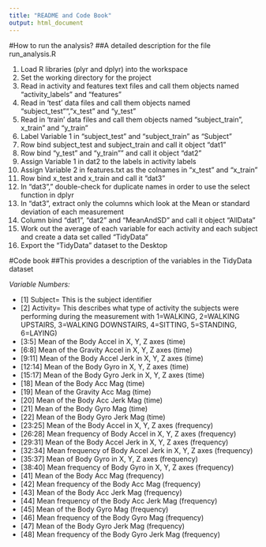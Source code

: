 ```yaml
---
title: "README and Code Book"
output: html_document
---
```

#How to run the analysis? 
##A detailed description for the file run_analysis.R

1. Load R libraries (plyr and dplyr) into the workspace
2. Set the working directory for the project
3. Read in activity and features text files and call them objects named "activity_labels" and "features"
4. Read in 'test' data files and call them objects named "subject_test"", "x_test" and "y_test"
5. Read in 'train' data files and call them objects named "subject_train", x_train" and "y_train"
6. Label Variable 1 in "subject_test" and "subject_train" as "Subject"
7. Row bind subject_test and subject_train and call it object "dat1"
8. Row bind "y_test" and "y_train"" and call it object "dat2"
9. Assign Variable 1 in dat2 to the labels in activity labels
10. Assign Variable 2 in features.txt as the colnames in "x_test" and "x_train"
11. Row bind x_test and x_train and call it "dat3"
12. In "dat3"," double-check for duplicate names in order to use the select function in dplyr
13. In "dat3", extract only the columns which look at the Mean or standard deviation of each measurement
14. Column bind "dat1", "dat2" and "MeanAndSD" and call it object "AllData"
15. Work out the average of each variable for each activity and each subject and create a data set called "TidyData"
16. Export the "TidyData" dataset to the Desktop




#Code book
##This provides a description of the variables in the TidyData dataset

*Variable Numbers:*

* [1] Subject= This is the subject identifier
* [2] Activity= This describes what type of activity the subjects were performing during the measurement with 1=WALKING, 2=WALKING UPSTAIRS, 3=WALKING DOWNSTAIRS, 4=SITTING, 5=STANDING, 6=LAYING)
* [3:5] Mean of the Body Accel in X, Y, Z axes (time)
* [6:8] Mean of the Gravity Accel in X, Y, Z axes (time)
* [9:11] Mean of the Body Accel Jerk in X, Y, Z axes (time)
* [12:14] Mean of the Body Gyro in X, Y, Z axes (time)
* [15:17] Mean of the Body Gyro Jerk in X, Y, Z axes (time)
* [18] Mean of the Body Acc Mag (time)             
* [19] Mean of the Gravity Acc Mag (time)        
* [20] Mean of the Body Acc Jerk Mag (time)         
* [21] Mean of the Body Gyro Mag (time)            
* [22] Mean of the Body Gyro Jerk Mag (time)  
* [23:25] Mean of the Body Accel in X, Y, Z axes (frequency)
* [26:28] Mean frequency of Body Accel in X, Y, Z axes (frequency)
* [29:31] Mean of the Body Accel Jerk in X, Y, Z axes (frequency)
* [32:34] Mean frequency of Body Accel Jerk in X, Y, Z axes (frequency)
* [35:37] Mean of Body Gyro in X, Y, Z axes (frequency)
* [38:40] Mean frequency of Body Gyro in X, Y, Z axes (frequency)
* [41] Mean of the Body Acc Mag (frequency)              
* [42] Mean frequency of the Body Acc Mag (frequency)       
* [43] Mean of the Body Acc Jerk Mag (frequency)    
* [44] Mean frequency of the Body Acc Jerk Mag (frequency)  
* [45] Mean of the Body Gyro Mag (frequency)      
* [46] Mean frequency of the Body Gyro Mag (frequency)    
* [47] Mean of the Body Gyro Jerk Mag (frequency)  
* [48] Mean frequency of the Body Gyro Jerk Mag (frequency)  